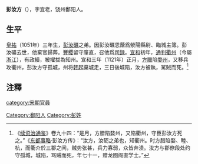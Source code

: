 '''彭汝方'''（{{bd|1051年||1121年}}），字宜老，饶州鄱阳人。

==生平==
[[皇祐|皇祐]]（1051年）三年生，[[彭汝礪|彭汝礪]]之弟。因彭汝礪恩蔭爲滎陽縣尉、臨城主簿。彭汝礦去世，他棄官歸葬。[[豐稷|豐稷]]留守廑直，召他爲[[司録|司録]]。[[宣和_(北宋)|宣和]]初年，[[通判|通判]][[衢州|衢州]]（今屬[[浙江|浙江]]），有政績，被擢拔為知州。宣和三年（1121年）正月，[[方臘|方臘]]陷[[婺州|婺州]]，又移兵攻衢州，彭汝方守孤城，州将[[韩起|韩起]]棄城走，三日後城陷，汝方被執，駡賊而死。<ref>《[[续资治通鉴|续资治通鉴]]》卷九十四：“是月，方腊陷婺州，又陷衢州，守臣彭汝方死之。”《[[东都事略|东都事略]]·彭汝方传》：“汝方，汝砺之弟也，知衢州。时方腊陷婺、睦、杭，而衢介於三郡之间，贼势张甚，兵力寡弱，众皆奔溃。汝方与郡僚段处约守孤城，城陷，骂贼而死，年七十一，赠龙图阁直学士。”</ref>

==注釋==
{{reflist}}

{{Authority control}}
{{DEFAULTSORT:P}}
[[category:宋朝官員|category:宋朝官員]]
[[Category:鄱阳人|Category:鄱阳人]]
[[Category:彭姓|Category:彭姓]]
